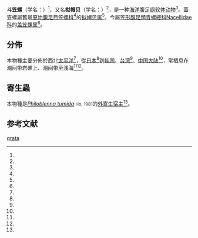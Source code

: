 {{Speciesbox
| name = 斗笠螺<br />''Cellana grata''
| image = 
| image_width = 
| genus = Cellana
| species = grata
| authority = ([[A._A._Gould|Gould]], 1859)<ref name="WoRMS_325450" /><ref name="Gould 1859" />
}}

'''斗笠螺'''（学名：{{lang|la|'''''Cellana grata'''''}}）<ref name="shell_49" />，又名'''拟帽贝'''（学名：{{lang|la|'''''Patelloida grata'''''}}）<ref name="shell_6282" />，是一种[[海洋動物|海洋]][[腹足纲|腹足纲]][[软体动物|软体动物]]<ref name="WoRMS_325450" />。蓋笠螺屬舊屬[[原始腹足目|原始腹足目]][[笠螺科|笠螺科]]<ref name="shell_49" />的[[拟帽贝属|拟帽贝属]]<ref name="shell_6282" />，今屬[[笠形腹足類|笠形腹足類]][[青螺總科|青螺總科]][[Nacellidae科|Nacellidae科]]的[[盖笠螺属|盖笠螺属]]<ref name="WoRMS_325450" />。

==分佈==
本物種主要分佈於西北[[太平洋|太平洋]]<ref name="WoRMS_325450" />，從[[日本|日本]]<ref name="WoRMS_325450" />到[[韩国|韩国]]、[[台湾|台湾]]<ref name="shell_49" />、[[中国大陆|中国大陆]]<ref name="shell_6282" />，常栖息在潮间带岩礁上、潮间带至浅海<ref name="shell_49" /><ref name="shell_6282" />。

==寄生蟲==
本物種是''[[Philoblenna_tumida|Philoblenna tumida]]'' <small>Ho, 1981</small>的[[外寄生|外寄生]][[宿主|宿主]]<ref name="WoRMS_325450" />。

==参考文献==
{{reflist|refs=
<ref name="Gould 1859">{{cite journal
| last=Gould |first=A. A.
| year=1859
| title=Descriptions of shells collected by the North Pacific Exploring Expedition
| journal=[[Proceedings_of_the_Boston_Society_of_Natural_History|Proceedings of the Boston Society of Natural History]]
| volume=7 |pages=161-166 |language=en }}</ref>
<ref name="shell_49">{{cite web
| url=http://shell.sinica.edu.tw/chinese/shellbase_detail.php?science_no=49
| title=国际贝库：斗笠螺
| publisher=台湾贝类资料库
| accessdate=2009-08-11
| archive-date=2016-03-04
| archive-url=https://web.archive.org/web/20160304111649/http://shell.sinica.edu.tw/chinese/shellbase_detail.php?science_no=49
| dead-url=no
}}</ref>
<ref name="shell_6282">{{cite web
| url=http://shell.sinica.edu.tw/chinese/shellbase_detail.php?science_no=6282
| title=国际贝库：拟帽贝
| publisher=台湾贝类资料库
| accessdate=2009-08-11
| language=zh-hant
| archive-date=2017-01-06
| archive-url=https://web.archive.org/web/20170106101926/http://shell.sinica.edu.tw/chinese/shellbase_detail.php?science_no=6282
| dead-url=no
}}</ref>
<ref name="WoRMS_325450">{{cite WoRMS
| id=325450 |authorlink=WoRMS
| editor=Bouchet, P.
| title=''Cellana grata'' (Gould, 1859) 
| db=MolluscaBase
| date=2013-01-11 |accessdate=2017-02-28 }}</ref>
}}
{{Taxonbar|from=Q5058244}}

[[Category:盖笠螺属|grata]]